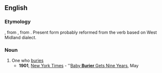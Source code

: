 ==English==

===Etymology===
{{suffix|en|bury|er}}, from {{inh|en|enm|birier}}, from {{inh|en|ang|byrgere}}. Present form probably reformed from the verb based on West Midland dialect.

===Noun===
{{en-noun}}

# One who [[bury|buries]]
#* '''1901''', [[w:New York Times|New York Times]] - ''[http://query.nytimes.com/gst/abstract.html?res=9B03E2DB103DEE32A25751C2A9639C946097D6CF Baby '''Burier''' Gets Nine Years], May